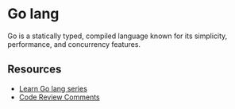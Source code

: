# Go lang

Go is a statically typed, compiled language known for its simplicity, performance, and concurrency features.


<Setting />
<Basic />
<Flow />
<Function />
<DataStructure />
<Structs />
<ErrorHandling />
<Concurrency />
<Testing />

## Resources

- [Learn Go lang series](https://golangbot.com/learn-golang-series/)
- [Code Review Comments](https://go.dev/wiki/CodeReviewComments)
